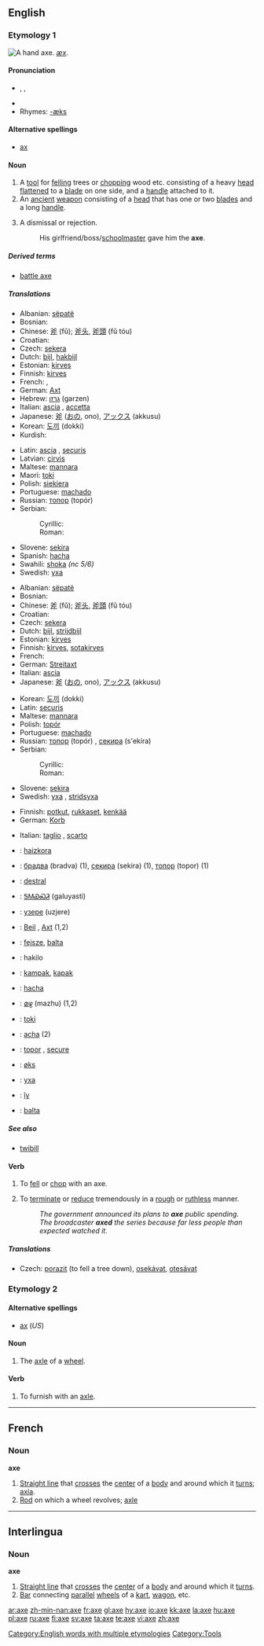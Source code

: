 {{wikipedia|Axe (disambiguation)}}
==English==

===Etymology 1===
[[Image:Accetta.jpg|thumb|right|A hand axe.]]
{{OE.}} ''[[æx]]''.

====Pronunciation====
* {{AHD|ăks}}, {{IPA|/æks/}}, {{SAMPA|/{ks/}}
*{{audio|en-us-axe.ogg|Audio (US)}}
* Rhymes: [[Rhymes:English:-æks|-æks]]

====Alternative spellings====
*[[ax#Etymology 2|ax]]

====Noun====
{{wikipedia}}
{{en-noun}}

#  A [[tool]] for [[fell]]ing trees or [[chop]]ping wood etc. consisting of a heavy <!-- [[metallic]] (material is not essential, the axes used to be of stone in the stone age --> [[head]] [[flatten]]ed to a [[blade]] on one side, and a <!-- usually wooden (material is not essential) --> [[handle]] attached to it.
# An [[ancient]] [[weapon]] consisting of a <!-- [[metallic]] --> [[head]] that has one or two [[blade]]s and a long [[handle]].
# {{colloquial}} A dismissal or rejection.
#: His girlfriend/boss/[[schoolmaster]] gave him the '''axe'''.

=====Derived terms=====
*[[battle axe]]

=====Translations=====
{{trans-top|tool}}
*Albanian: [[sëpatë]]
*Bosnian: {{t|bs|sjekira|f}}
*Chinese: [[斧]] (fǔ); [[斧头]], [[斧頭]] (fǔ tóu)
*Croatian: {{t|hr|sjekira|f}}
*Czech: [[sekera]] {{f}}
*Dutch: [[bijl]], [[hakbijl]]
*Estonian: [[kirves]]
*Finnish: [[kirves]]
*French: {{t+|fr|hache|f}}, {{t+|fr|cognée|f}}
*German: [[Axt]] {{f}}
*Hebrew: [[גרזן]] (garzen) {{m}}
*Italian: [[ascia]] {{f}}, [[accetta]] {{f}}
*Japanese: [[斧]] ([[おの]], ono), [[アックス]] (akkusu)
*Korean: [[도끼]] (dokki)
*Kurdish: {{KUchar|[[ته‌ور]]}}
{{trans-mid}}
*Latin: [[ascia]] {{f}}, [[securis]] {{f}}
*Latvian: [[cirvis]] {{m}}
*Maltese: [[mannara]] {{f}}
*Maori: [[toki]]
*Polish: [[siekiera]] {{f}}
*Portuguese: [[machado]] {{m}}
*Russian: [[топор]] (topór) {{m}}
*Serbian:
*:Cyrillic: {{t|sr|секира|f}}
*:Roman: {{t|sr|sekira|f}}
*Slovene: [[sekira]] {{f}}
*Spanish: [[hacha]] {{f}}
*Swahili: [[shoka]] ''(nc 5/6)''
*Swedish: [[yxa]] {{c}}
{{trans-bottom}}

{{trans-top|an ancient weapon}}
*Albanian: [[sëpatë]]
*Bosnian: {{t|bs|sjekira|f}}
*Chinese: [[斧]] (fǔ); [[斧头]], [[斧頭]] (fǔ tóu)
*Croatian: {{t|hr|sjekira|f}}
*Czech: [[sekera]] {{f}}
*Dutch: [[bijl]], [[strijdbijl]]
*Estonian: [[kirves]]
*Finnish: [[kirves]], [[sotakirves]]
*French: {{t+|fr|hache|f}}
*German: [[Streitaxt]] {{f}}
*Italian: [[ascia]] {{f}}
*Japanese: [[斧]] ([[おの]], ono), [[アックス]] (akkusu)
{{trans-mid}}
*Korean: [[도끼]] (dokki)
*Latin: [[securis]] {{f}}
*Maltese: [[mannara]] {{f}}
*Polish: [[topór]] {{m}}
*Portuguese: [[machado]] {{m}}
*Russian: [[топор]] (topór) {{m}}, [[секира]] (s'ekíra) {{f}}
*Serbian:
*:Cyrillic: {{t|sr|секира|f}}
*:Roman: {{t|sr|sekira|f}}
*Slovene: [[sekira]] {{f}}
*Swedish: [[yxa]] {{c}}, [[stridsyxa]] {{c}}
{{trans-bottom}}

{{trans-top|rejection}}
*Finnish: [[potku|potkut]], [[rukkanen|rukkaset]], [[kenkä|kenkää]]
*German: [[Korb]] {{m}}
{{trans-mid}}
*Italian: [[taglio]] {{m}}, [[scarto]] {{m}}
{{trans-bottom}}

{{checktrans-top}}
*{{ttbc|Basque}}: [[haizkora]]
*{{ttbc|Bulgarian}}: [[брадва]] (bradva) {{f}} (1), [[секира]] (sekira) {{f}} (1), [[топор]] (topor) {{m}} (1)
*{{ttbc|Catalan}}: [[destral]] {{f}}
*{{ttbc|Cherokee}}: [[ᎦᎷᏯᏍᏘ]] (galuyasti)
*{{ttbc|Erzya}}: [[узере]] (uzjere)
*{{ttbc|German}}: [[Beil]] {{n}}, [[Axt]] {{f}} (1,2)
*{{ttbc|Hungarian}}: [[fejsze]], [[balta]]
*{{ttbc|Ido}}: hakilo
*{{ttbc|Indonesian}}: [[kampak]], [[kapak]]
{{checktrans-mid}}
*{{ttbc|Interlingua}}: [[hacha]]
*{{ttbc|Malayalam}}: [[മഴു]] (mazhu) (1,2)
*{{ttbc|Maori}}: [[toki]]
*{{ttbc|Portuguese}}: [[acha]] {{f}} (2)
*{{ttbc|Romanian}}: [[topor]] {{mf}}, [[secure]] {{f}}
*{{ttbc|Norwegian}}: [[øks]] {{f}}
*{{ttbc|Swedish}}: [[yxa]]
*{{ttbc|Tupinambá}}: [[îy]]
*{{ttbc|Turkish}}: [[balta]]
{{checktrans-bottom}}

=====See also=====
*[[twibill]]

====Verb====
{{en-verb|ax|ing}}

# {{transitive}} To [[fell]] or [[chop]] with an axe.
# {{transitive}} To [[terminate]] or [[reduce]] tremendously in a [[rough]] or [[ruthless]] manner.
#:''The government announced its plans to '''axe''' public spending.''
#:''The broadcaster '''axed''' the series because far less people than expected watched it.''

=====Translations=====
{{trans-top|fell or chop}}
*Czech: [[porazit]] (to fell a tree down), [[osekávat]], [[otesávat]]
{{trans-bottom}}

===Etymology 2===

====Alternative spellings====
*[[ax#Etymology 2|ax]] (''US'')

====Noun====
{{en-noun}}

# {{archaic}} The [[axle]] of a [[wheel]].

====Verb====
{{en-verb|ax|ing}}

# To furnish with an [[axle]].

[[Category:English words with multiple etymologies]]
[[Category:Tools]]

----

==French==

===Noun===
'''axe'''

# [[Straight line]] that [[cross]]es the [[center]] of a [[body]] and around which it [[turn]]s; [[axia]].
# [[Rod]] on which a wheel revolves; [[axle]]

----

==Interlingua==

===Noun===
'''axe'''

# [[Straight line]] that [[cross]]es the [[center]] of a [[body]] and around which it [[turn]]s.
# [[Bar]] connecting [[parallel]] [[wheel]]s of a [[kart]], [[wagon]], etc.

[[ar:axe]]
[[zh-min-nan:axe]]
[[fr:axe]]
[[gl:axe]]
[[hy:axe]]
[[io:axe]]
[[kk:axe]]
[[la:axe]]
[[hu:axe]]
[[pl:axe]]
[[ru:axe]]
[[fi:axe]]
[[sv:axe]]
[[ta:axe]]
[[te:axe]]
[[vi:axe]]
[[zh:axe]]